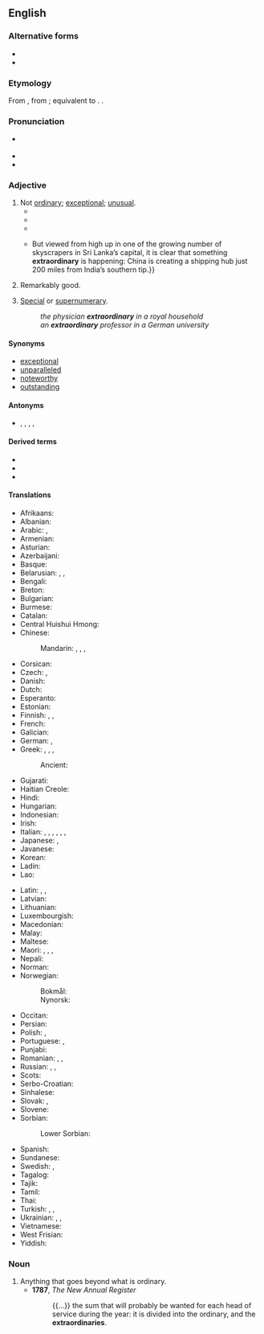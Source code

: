 {{also|extra-ordinary|extraördinary}}
==English==

===Alternative forms===
* {{alter|en|extra-ordinary}}
* {{alter|en|extraördinary||rare}}

===Etymology===
From {{der|en|la|extrāōrdinārius}}, from {{m|la|[[extrā]] [[ōrdinem]]||outside the order}}; equivalent to {{prefix|en|extra|ordinary}}. {{doublet|en|extraordinaire}}.

===Pronunciation===
* {{a|UK}} {{IPA|en|/ɪksˈtɹɔː(ɹ)dɪnəɹi/|/ɪksˈtɹɔː(ɹ)dɪnɹi/|/ˌɛkstɹəˈɔː(ɹ)dɪnəɹi/|/ˌɛkstɹəˈɔː(ɹ)dɪnɹi/}}
* {{audio|en|en-us-extraordinary.ogg|Audio (US)}}
* {{hyphenation|en|ex|traor|di|na|ry}}

===Adjective===
{{en-adj}}

# Not [[ordinary]]; [[exceptional]]; [[unusual]].
#* {{quote-book|en|passage=Everybody knew I was an '''extraordinary''' person. When I was born my beard was three feet long.|title=[[S:As Far as Thought Can Reach: A.D. 31,920/§ ii|Back to Methuselah]]|author=G. B. Shaw|year=1921}}
#* {{quote-book|en|passage=The Houses may meet in '''extraordinary''' sessions at the request of the Government, of the Permanent Deputation or of the overall majority of members of either of the two Houses. '''Extraordinary''' sessions must be convened with a specific agenda and shall be adjourned once this has been dealt with.|title=[[S:Spanish Constitution of 1978/Part III|Spanish Constitution of 1978]]|year=1978}}
#* {{quote-journal|en|date=October 23, 2011|author=Tom Fordyce|work=BBC Sport
|title=[http://news.bbc.co.uk/sport2/hi/rugby_union/15405316.stm 2011 Rugby World Cup final: New Zealand 8-7 France]
|passage=Tony Woodcock's early try and a penalty from fourth-choice fly-half Stephen Donald were enough to see the All Blacks home in an '''extraordinary''' match that defied all pre-match predictions.}}
#* {{quote-journal|en|date=2013-06-08|volume=407|issue=8839|page=52|magazine={{w|The Economist}}
|title=[http://www.economist.com/news/international/21579039-chinas-growing-empire-ports-abroad-mainly-about-trade-not-aggression-new-masters The new masters and commanders]
|passage=From the ground, Colombo’s port does not look like much. {{...}} But viewed from high up in one of the growing number of skyscrapers in Sri Lanka’s capital, it is clear that something '''extraordinary''' is happening: China is creating a shipping hub just 200 miles from India’s southern tip.}}
# Remarkably good.
#: {{ux|en|an '''extraordinary''' poet}}
# [[special|Special]] or [[supernumerary]].
#: ''the physician '''extraordinary''' in a royal household''
#: ''an '''extraordinary''' professor in a German university''

====Synonyms====
* [[exceptional]]
* [[unparalleled]]
* [[noteworthy]]
* [[outstanding]]

====Antonyms====
* {{l|en|everyday}}, {{l|en|normal}}, {{l|en|ordinary}}, {{l|en|regular}}, {{l|en|usual}}

====Derived terms====
* {{l|en|extraordinary optical transmission}}
* {{l|en|extraordinary professor}}
* {{l|en|extraordinary rendition}}

====Translations====
{{trans-top|not ordinary}}
* Afrikaans: {{t|af|buitengewoon}}
* Albanian: {{t|sq|i jashtëzakonshëm}}
* Arabic: {{t|ar|اِسْتِثْنَائِيّ}}, {{t|ar|عادي|alt=غَيْرُ عَادِيّ}}
* Armenian: {{t|hy|արտասովոր|sc=Armn}}
* Asturian: {{t|ast|estraordinariu}}
* Azerbaijani: {{t|az|fövqəladə}}
* Basque: {{t|eu|apartekoak}}
* Belarusian: {{t|be|незвыча́йны}}, {{t|be|надзвыча́йны}}, {{t|be|экстраардына́рны}}
* Bengali: {{t+|bn|অলৌকিক}}
* Breton: {{t+|br|dreistordinal}}
* Bulgarian: {{t+|bg|необикновен|sc=Cyrl}}
* Burmese: {{t|my|ထူးခြားသော}}
* Catalan: {{t+|ca|extraordinari}}
* Central Huishui Hmong: {{t|hmc|txawv tshaj plaw}}
* Chinese:
*: Mandarin: {{t+|cmn|非凡|tr=fēifán|sc=Hani}}, {{t+|cmn|了不起|tr=liǎobuqǐ|sc=Hani}}, {{t+|cmn|出眾|sc=Hani}}, {{t+|cmn|出众|tr=chūzhòng|sc=Hani}}
* Corsican: {{t|co|straordinariu}}
* Czech: {{t+|cs|neobyčejný}}, {{t+|cs|mimořádný}} {{qualifier|of session}}
* Danish: {{t|da|ekstraordinær}}
* Dutch: {{t+|nl|buitengewoon}}
* Esperanto: {{t|eo|eksterordinara}}
* Estonian: {{t|et|erakordne}}
* Finnish: {{t+|fi|erikoinen}}, {{t+|fi|kummallinen}}, {{t+|fi|epätavallinen}}
* French: {{t+|fr|extraordinaire}}
* Galician: {{t|gl|extraordinario}}
* German: {{t+|de|außerordentlich}}, {{t+|de|außergewöhnlich}}
* Greek: {{t+|el|ασυνήθιστος}}, {{t+|el|εξαιρετικός}}, {{t+|el|εξαίρετος}}, {{t+|el|υπέροχος}}
*: Ancient: {{t|grc|ἐξαίσιος}}
* Gujarati: {{t|gu|અસાધારણ}}
* Haitian Creole: {{t|ht|ekstraòdinè}}
* Hindi: {{t+|hi|असाधारण}}
* Hungarian: {{t+|hu|rendkívüli}}
* Indonesian: {{t|id|luar biasa}}
* Irish: {{t|ga|urghnách}}
* Italian: {{t+|it|straordinario|m}}, {{t+|it|straordinaria|f}}, {{t+|it|eccezionale}}, {{t+|it|fantastico}}, {{t+|it|impareggiabile}}, {{t+|it|ineguagliabile}}, {{t|it|fuori dal comune}}
* Japanese: {{t+|ja|並外れる|alt=並外れた|tr=namihazureta|sc=Jpan}}, {{t+|ja|非凡|alt=非凡な|tr=hibon na|sc=Jpan}}
* Javanese: {{t|jv|srengenge katon padhang}}
* Korean: {{t|ko|특별한}}
* Ladin: {{t|lld|straurdener}}
* Lao: {{t|lo|ຊຸມສະໄຫມວິ|tr=sum sa haim wi}}
{{trans-mid}}
* Latin: {{t|la|extraordinarius}}, {{t|la|insolitus}}, {{t+|la|eximus}}
* Latvian: {{t|lv|ārkārtas}}
* Lithuanian: {{t|lt|nepaprastas}}
* Luxembourgish: {{t|lb|ausseruerdentlech}}
* Macedonian: {{t|mk|вонредна}}
* Malay: {{t|ms|luar biasa}}
* Maltese: {{t|mt|straordinarja}}
* Maori: {{t|mi|autaia}}, {{t|mi|whakaharahara}}, {{t|mi|haraki}}, {{t|mi|korokē}}
* Nepali: {{t+|ne|असाधारण}}
* Norman: {{t|nrf|extraordinnaithe}}
* Norwegian:
*: Bokmål: {{t|nb|ekstraordinær}}
*: Nynorsk: {{t|nn|ekstraordinær}}
* Occitan: {{t+|oc|extraordinari}}
* Persian: {{t-needed|fa}}
* Polish: {{t+|pl|niezwykły}}, {{t+|pl|nadzwyczajny}}
* Portuguese: {{t+|pt|extraordinário}}, {{t|pt|extraordinária}}
* Punjabi: {{t+|pa|ਅਸਧਾਰਨ}}
* Romanian: {{t+|ro|extraordinar}}, {{t|ro|ieșit din comun|m|n}}, {{t+|ro|neobișnuit|m|n}}
* Russian: {{t+|ru|необы́чный}}, {{t+|ru|необыча́йный}}, {{t+|ru|экстраордина́рный}}
* Scots: {{t|sco|byordinar}}
* Serbo-Croatian: {{t+|sh|izvanredno}}
* Sinhalese: {{t|si|අත්යසාමාන්ය ය}}
* Slovak: {{t|sk|neobyčajný}}, {{t|sk|mimoriadny}}
* Slovene: {{t|sl|izredna}}
* Sorbian:
*: Lower Sorbian: {{t|dsb|wósebny}}
* Spanish: {{t+|es|extraordinario}}
* Sundanese: {{t|su|anu rongkah}}
* Swedish: {{t+|sv|extraordinär}}, {{t+|sv|utomordentlig}}
* Tagalog: {{t|tl|pambihira}}
* Tajik: {{t|tg|ғайринавбатии}}
* Tamil: {{t|ta|அசாதாரண}}
* Thai: {{t+|th|วิสามัญ|tr=wis̄āmạỵ}}
* Turkish: {{t+|tr|fevkalade}}, {{t+|tr|olağanüstü}}, {{t+|tr|harikulade}}
* Ukrainian: {{t|uk|незвича́йний}}, {{t|uk|надзвича́йний}}, {{t|uk|екстраордина́рний}}
* Vietnamese: {{t+|vi|phi thường}}
* West Frisian: {{t|fy|bûtengewoan}}
* Yiddish: {{t|yi|ויסערגעוויינלעך}}
{{trans-bottom}}

===Noun===
{{en-noun}}

# Anything that goes beyond what is ordinary.
#* '''1787''', ''The New Annual Register''
#*: {{...}} the sum that will probably be wanted for each head of service during the year: it is divided into the ordinary, and the '''extraordinaries'''.